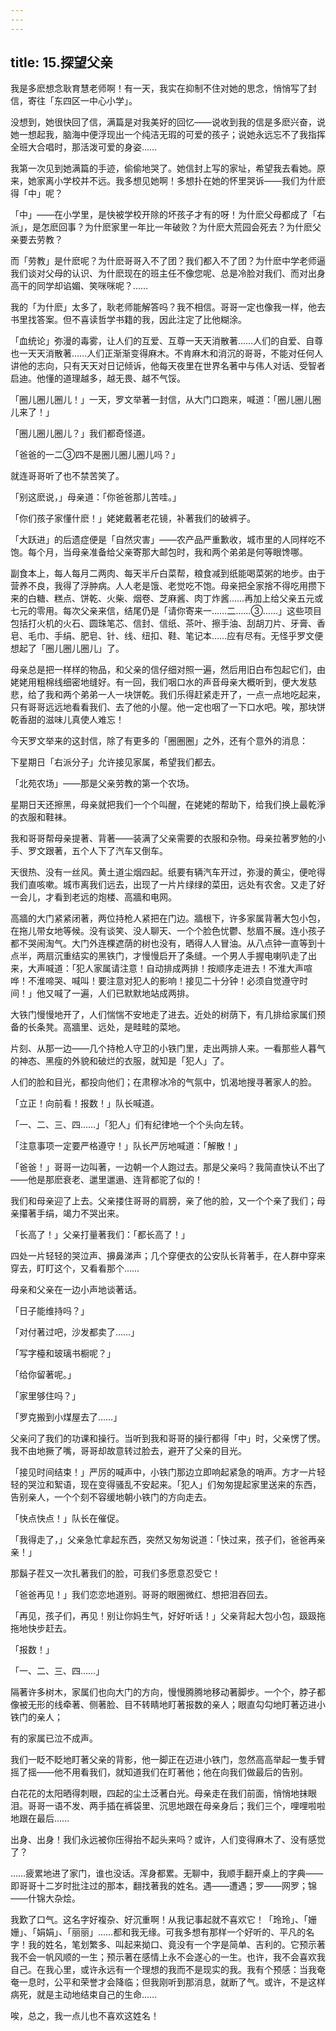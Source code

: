 ```yaml
---
---
---
```

title: 15.探望父亲
---







我是多麽想念耿育慧老师啊！有一天，我实在抑制不住对她的思念，悄悄写了封信，寄往「东四区一中心小学」。

没想到，她很快回了信，满篇是对我美好的回忆——说收到我的信是多麽兴奋，说她一想起我，脑海中便浮现出一个纯洁无瑕的可爱的孩子；说她永远忘不了我指挥全班大合唱时，那活泼可爱的身姿……

我第一次见到她满篇的手迹，偷偷地哭了。她信封上写的家址，希望我去看她。原来，她家离小学校并不远。我多想见她啊！多想扑在她的怀里哭诉——我们为什麽得「中」呢？

「中」——在小学里，是快被学校开除的坏孩子才有的呀！为什麽父母都成了「右派」，是怎麽回事？为什麽家里一年比一年破败？为什麽大荒园会死去？为什麽父亲要去劳教？

而「劳教」是什麽呢？为什麽哥哥入不了团？我们都入不了团？为什麽中学老师逼我们谈对父母的认识、为什麽现在的班主任不像您呢、总是冷脸对我们、而对出身高干的同学却谄媚、笑咪咪呢？……

我的「为什麽」太多了，耿老师能解答吗？我不相信。哥哥一定也像我一样，他去书里找答案。但不喜读哲学书籍的我，因此注定了比他糊涂。

「血统论」弥漫的毒雾，让人们的互爱、互尊一天天消散著……人们的自爱、自尊也一天天消散著……人们正渐渐变得麻木。不肯麻木和消沉的哥哥，不能对任何人讲他的志向，只有天天对日记倾诉，他每天夜里在世界名著中与伟人对话、受智者启迪。他懂的道理越多，越无畏、越不气馁。

「圈儿圈儿圈儿！」一天，罗文举著一封信，从大门口跑来，喊道：「圈儿圈儿圈儿来了！」

「圈儿圈儿圈儿？」我们都奇怪道。

「爸爸的一二③四不是圈儿圈儿圈儿吗？」

就连哥哥听了也不禁苦笑了。

「别这麽说，」母亲道：「你爸爸那儿苦哇。」

「你们孩子家懂什麽！」姥姥戴著老花镜，补著我们的破裤子。

「大跃进」的后遗症便是「自然灾害」——农产品严重歉收，城市里的人同样吃不饱。每个月，当母亲准备给父亲寄那大邮包时，我和两个弟弟是何等眼馋哪。

副食本上，每人每月二两肉、每天半斤白菜帮，粮食减到纸能喝菜粥的地步。由于营养不良，我得了浮肿病。人人老是饿、老觉吃不饱。母亲把全家捨不得吃用攒下来的白糖、糕点、饼乾、火柴、烟卷、芝麻酱、肉丁炸酱……再加上给父亲五元或七元的零用。每次父亲来信，结尾仍是「请你寄来一……二……③……」这些项目包括打火机的火石、圆珠笔芯、信封、信纸、茶叶、擦手油、刮胡刀片、牙膏、香皂、毛巾、手绢、肥皂、针、线、纽扣、鞋、笔记本……应有尽有。无怪乎罗文便想起了「圈儿圈儿圈儿」了。

母亲总是把一样样的物品，和父亲的信仔细对照一遍，然后用旧白布包起它们，由姥姥用粗棉线细密地缝好。有一回，我们咽口水的声音母亲大概听到，便大发慈悲，给了我和两个弟弟一人一块饼乾。我们乐得赶紧走开了，一点一点地吃起来，只有哥哥远远地看看我们、去了他的小屋。他一定也咽了一下口水吧。唉，那块饼乾香甜的滋味儿真使人难忘！

今天罗文举来的这封信，除了有更多的「圈圈圈」之外，还有个意外的消息：

下星期日「右派分子」允许接见家属，希望我们都去。

「北苑农场」——那是父亲劳教的第一个农场。

星期日天还擦黑，母亲就把我们一个个叫醒，在姥姥的帮助下，给我们换上最乾淨的衣服和鞋袜。

我和哥哥帮母亲提著、背著——装满了父亲需要的衣服和杂物。母亲拉著罗勉的小手、罗文跟著，五个人下了汽车又倒车。

天很热、没有一丝风。黄土道尘烟四起。纸要有辆汽车开过，弥漫的黄尘，便呛得我们直咳嗽。城市离我们远去，出现了一片片绿绿的菜田，远处有农舍。又走了好一会儿，才看到老远的炮楼、高牆和电网。

高牆的大门紧紧闭著，两位持枪人紧把在门边。牆根下，许多家属背著大包小包，在拖儿带女地等候。没有谈笑、没人聊天、一个个脸色忧鬱、愁眉不展。连小孩子都不哭闹淘气。大门外连棵遮荫的树也没有，晒得人人冒油。从八点钟一直等到十点半，两扇沉重结实的黑铁门，才慢慢启开了条缝。一个男人手握电喇叭走了出来，大声喊道：「犯人家属请注意！自动排成两排！按顺序走进去！不淮大声喧哗！不淮啼哭、喊叫！要注意对犯人的影响！接见二十分钟！必须自觉遵守时间！」他又喊了一遍，人们已默默地站成两排。

大铁门慢慢地开了，人们惴惴不安地走了进去。近处的树荫下，有几排给家属们预备的长条凳。高牆里、远处，是畦畦的菜地。

片刻、从那一边——几个持枪人守卫的小铁门里，走出两排人来。一看那些人暮气的神态、黑瘦的外貌和破烂的衣服，就知是「犯人」了。

人们的脸和目光，都投向他们；在肃穆冰冷的气氛中，饥渴地搜寻著家人的脸。

「立正！向前看！报数！」队长喊道。

「一、二、三、四……」「犯人」们有纪律地一个个头向左转。

「注意事项一定要严格遵守！」队长严厉地喊道：「解散！」

「爸爸！」哥哥一边叫著，一边朝一个人跑过去。那是父亲吗？我简直快认不出了——他是那麽衰老、邋里邋遢、连背都驼了似的！

我们和母亲迎了上去。父亲搂住哥哥的肩膀，亲了他的脸，又一个个亲了我们；母亲攥著手绢，竭力不哭出来。

「长高了！」父亲打量著我们：「都长高了！」

四处一片轻轻的哭泣声、擤鼻涕声；几个穿便衣的公安队长背著手，在人群中穿来穿去，盯盯这个，又看看那个……

母亲和父亲在一边小声地谈著话。

「日子能维持吗？」

「对付著过吧，沙发都卖了……」

「写字檯和玻璃书橱呢？」

「给你留著呢。」

「家里够住吗？」

「罗克搬到小煤屋去了……」

父亲问了我们的功课和操行。当听到我和哥哥的操行都得「中」时，父亲愣了愣。我不由地撅了嘴，哥哥却故意转过脸去，避开了父亲的目光。

「接见时间结束！」严厉的喊声中，小铁门那边立即响起紧急的哨声。方才一片轻轻的哭泣和絮语，现在变得骚乱不安起来。「犯人」们匆匆提起家里送来的东西，告别亲人，一个个刻不容缓地朝小铁门的方向走去。

「快点快点！」队长在催促。

「我得走了，」父亲急忙拿起东西，突然又匆匆说道：「快过来，孩子们，爸爸再亲亲！」

那鬍子茬又一次扎著我们的脸，可我们多愿意忍受它！

「爸爸再见！」我们恋恋地道别。哥哥的眼圈微红、想把泪吞回去。

「再见，孩子们，再见！别让你妈生气，好好听话！」父亲背起大包小包，趿趿拖拖地快步赶去。

「报数！」

「一、二、三、四……」

隔著许多树木，家属们也向大门的方向，慢慢腾腾地移动著脚步。一个个，脖子都像被无形的线牵著、侧著脸、目不转睛地盯著报数的亲人；眼直勾勾地盯著迈进小铁门的亲人；

有的家属已泣不成声。

我们一眨不眨地盯著父亲的背影，他一脚正在迈进小铁门，忽然高高举起一隻手臂摇了摇——他不用看我们，就知道我们在盯著他；他在向我们做最后的告别。

白花花的太阳晒得刺眼，四起的尘土泛著白光。母亲走在我们前面，悄悄地抹眼泪。哥哥一语不发、两手插在裤袋里、沉思地跟在母亲身后；我们三个，哩哩啦啦地跟在最后……

出身、出身！我们永远被你压得抬不起头来吗？或许，人们变得麻木了、没有感觉了？

……疲累地进了家门，谁也没话。浑身都累。无聊中，我顺手翻开桌上的字典——即哥哥十二岁时批注过的那本，翻找著我的姓名。遇——遭遇；罗——网罗；锦——什锦大杂烩。

我歎了口气。这名字好複杂、好沉重啊！从我记事起就不喜欢它！「玲玲」、「姗姗」、「娟娟」、「丽丽」……都和我无缘。可我多想有那样一个好听的、平凡的名字！我的姓名，笔划繁多、叫起来拗口、竟没有一个字是简单、吉利的。它预示著我不会一帆风顺的一生；预示著在感情上永不会遂心的一生。也许，我不会喜欢我自己。在我心里，或许永远有一个理想的我而不是现实的我。我有个预感：当我奄奄一息时，公平和荣誉才会降临；但我刚听到那消息，就断了气。或许，不是这样病死，就是主动地结束自己的生命……

唉，总之，我一点儿也不喜欢这姓名！